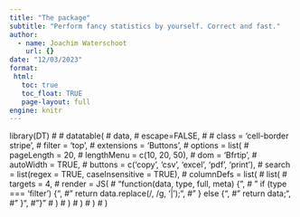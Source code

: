 ```yaml
---
title: "The package"
subtitle: "Perform fancy statistics by yourself. Correct and fast."
author:
  - name: Joachim Waterschoot
    url: {}
date: "12/03/2023"
format:
 html:
   toc: true
   toc_float: TRUE
   page-layout: full
engine: knitr
---
```


<!-- ::: column-body-outset -->
<!-- ```{r, echo=FALSE,message=FALSE,warning=FALSE} -->
<!-- # data <- readxl::read_xlsx('publications website.xlsx') -->
<!-- # data <- as.data.frame(data) -->
<!-- # data <- data[,c("target groups", -->
<!-- #             "year","title","domains/topics")] -->
<!-- # data <- na.omit(data) -->
<!-- # data$`domains/topics` <- as.character(data$`domains/topics`) -->
<!-- # data$year <- as.numeric(data$year) -->
<!-- #  -->
library(DT)
#
# datatable(
#       data,
#       escape=FALSE,
#      # class = 'cell-border stripe',
#      filter = 'top',
#      extensions = 'Buttons',
#       options = list(
#         pageLength = 20,
#         lengthMenu = c(10, 20, 50),
#         dom = 'Bfrtip',
#         autoWidth = TRUE,
#         buttons = c('copy', 'csv', 'excel', 'pdf', 'print'),
#         search = list(regex = TRUE, caseInsensitive = TRUE),
#       columnDefs = list(
#         list(
#           targets = 4,
#           render = JS(
#             "function(data, type, full, meta) {",
#             "  if (type === 'filter') {",
#             "    return data.replace(/, /g, '|');",
#             "  } else {",
#             "    return data;",
#             "  }",
#             "}"
#           )
#         )
#       )
#     )
# )

<!-- library(DT); library(crosstalk) -->
<!-- data <- data.frame( -->
<!--   ID = 1:5, -->
<!--   Name = c("Alice", "Bob", "Charlie", "David", "Eva"), -->
<!--   Categories = c("A", "B", "A", "B, C", "C") -->
<!-- ) -->


<!-- # Convert factor column to character -->
<!-- data$Categories <- as.character(data$Categories) -->

<!-- # Extract unique categories -->
<!-- unique_categories <- unique(unlist(strsplit(data$Categories, ", "))) -->

<!-- # Create a DataTable with a crosstalk filter -->
<!-- datatable( -->
<!--   data, -->
<!--   filter = 'top',  # 'top' or 'bottom' for filter placement -->
<!--   extensions = 'Select', -->
<!--   options = list( -->
<!--     pageLength = 10, -->
<!--     lengthMenu = c(10, 20, 50), -->
<!--     searching = TRUE -->
<!--   ), -->
<!--   selection = 'none' -->
<!-- ) %>% -->
<!--   crosstalk::filter_select('Categories', label='Categories', -->
<!--                            filter_options = list(type = 'multi', values = unique_categories)) -->


<!-- ``` -->
<!-- ::: -->
